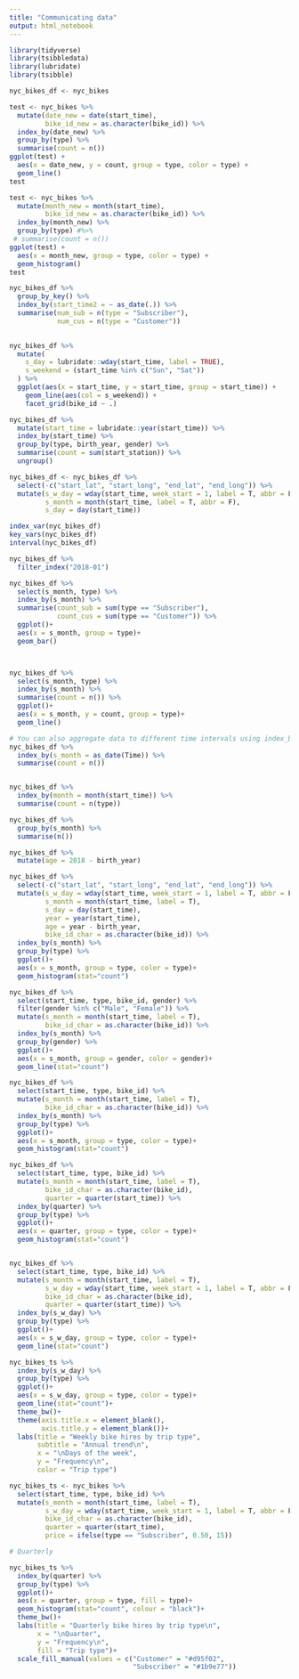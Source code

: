 ```yaml
---
title: "Communicating data"
output: html_notebook
---
```


```r
library(tidyverse)
library(tsibbledata)
library(lubridate)
library(tsibble)

nyc_bikes_df <- nyc_bikes
```

```r
test <- nyc_bikes %>%
  mutate(date_new = date(start_time), 
         bike_id_new = as.character(bike_id)) %>%
  index_by(date_new) %>%
  group_by(type) %>%
  summarise(count = n())
ggplot(test) + 
  aes(x = date_new, y = count, group = type, color = type) + 
  geom_line()
test
```

```r
test <- nyc_bikes %>%
  mutate(month_new = month(start_time), 
         bike_id_new = as.character(bike_id)) %>%
  index_by(month_new) %>%
  group_by(type) #%>%
 # summarise(count = n())
ggplot(test) + 
  aes(x = month_new, group = type, color = type) + 
  geom_histogram()
test
```


```r
nyc_bikes_df %>% 
  group_by_key() %>% 
  index_by(start_time2 = ~ as_date(.)) %>% 
  summarise(num_sub = n(type = "Subscriber"),
            num_cus = n(type = "Customer"))
  
```

```r
nyc_bikes_df %>%
  mutate(
    s_day = lubridate::wday(start_time, label = TRUE),
    s_weekend = (start_time %in% c("Sun", "Sat"))
  ) %>%
  ggplot(aes(x = start_time, y = start_time, group = start_time)) +
    geom_line(aes(col = s_weekend)) +
    facet_grid(bike_id ~ .)
```

```r
nyc_bikes_df %>%
  mutate(start_time = lubridate::year(start_time)) %>%
  index_by(start_time) %>%
  group_by(type, birth_year, gender) %>%
  summarise(count = sum(start_station)) %>%
  ungroup()
```

```r
nyc_bikes_df <- nyc_bikes_df %>% 
  select(-c("start_lat", "start_long", "end_lat", "end_long")) %>% 
  mutate(s_w_day = wday(start_time, week_start = 1, label = T, abbr = F),
         s_month = month(start_time, label = T, abbr = F),
         s_day = day(start_time))
```

```r
index_var(nyc_bikes_df)
key_vars(nyc_bikes_df)
interval(nyc_bikes_df)

nyc_bikes_df %>% 
  filter_index("2018-01")

nyc_bikes_df %>% 
  select(s_month, type) %>% 
  index_by(s_month) %>% 
  summarise(count_sub = sum(type == "Subscriber"),
            count_cus = sum(type == "Customer")) %>% 
  ggplot()+
  aes(x = s_month, group = type)+
  geom_bar()



nyc_bikes_df %>% 
  select(s_month, type) %>% 
  index_by(s_month) %>% 
  summarise(count = n()) %>% 
  ggplot()+
  aes(x = s_month, y = count, group = type)+
  geom_line()

# You can also aggregate data to different time intervals using index_by(). For example, here are the mean temperatures for each day:
nyc_bikes_df %>%
  index_by(s_month = as_date(Time)) %>%
  summarise(count = n())


nyc_bikes_df %>%
  index_by(month = month(start_time)) %>%
  summarise(count = n(type))


```

```r
nyc_bikes_df %>% 
  group_by(s_month) %>% 
  summarise(n())
```

```r
nyc_bikes_df %>% 
  mutate(age = 2018 - birth_year)
```

```r
nyc_bikes_df %>% 
  select(-c("start_lat", "start_long", "end_lat", "end_long")) %>% 
  mutate(s_w_day = wday(start_time, week_start = 1, label = T, abbr = F),
         s_month = month(start_time, label = T),
         s_day = day(start_time),
         year = year(start_time),
         age = year - birth_year,
         bike_id_char = as.character(bike_id)) %>% 
  index_by(s_month) %>% 
  group_by(type) %>% 
  ggplot()+
  aes(x = s_month, group = type, color = type)+
  geom_histogram(stat="count")
```

```r
nyc_bikes_df %>% 
  select(start_time, type, bike_id, gender) %>% 
  filter(gender %in% c("Male", "Female")) %>% 
  mutate(s_month = month(start_time, label = T),
         bike_id_char = as.character(bike_id)) %>% 
  index_by(s_month) %>% 
  group_by(gender) %>% 
  ggplot()+
  aes(x = s_month, group = gender, color = gender)+
  geom_line(stat="count")

nyc_bikes_df %>% 
  select(start_time, type, bike_id) %>% 
  mutate(s_month = month(start_time, label = T),
         bike_id_char = as.character(bike_id)) %>% 
  index_by(s_month) %>% 
  group_by(type) %>% 
  ggplot()+
  aes(x = s_month, group = type, color = type)+
  geom_histogram(stat="count")

nyc_bikes_df %>% 
  select(start_time, type, bike_id) %>% 
  mutate(s_month = month(start_time, label = T),
         bike_id_char = as.character(bike_id),
         quarter = quarter(start_time)) %>% 
  index_by(quarter) %>% 
  group_by(type) %>% 
  ggplot()+
  aes(x = quarter, group = type, color = type)+
  geom_histogram(stat="count")


nyc_bikes_df %>% 
  select(start_time, type, bike_id) %>% 
  mutate(s_month = month(start_time, label = T),
         s_w_day = wday(start_time, week_start = 1, label = T, abbr = F),
         bike_id_char = as.character(bike_id),
         quarter = quarter(start_time)) %>% 
  index_by(s_w_day) %>% 
  group_by(type) %>% 
  ggplot()+
  aes(x = s_w_day, group = type, color = type)+
  geom_line(stat="count")

nyc_bikes_ts %>% 
  index_by(s_w_day) %>% 
  group_by(type) %>% 
  ggplot()+
  aes(x = s_w_day, group = type, color = type)+
  geom_line(stat="count")+
  theme_bw()+
  theme(axis.title.x = element_blank(),
        axis.title.y = element_blank())+
  labs(title = "Weekly bike hires by trip type",
       subtitle = "Annual trend\n",
       x = "\nDays of the week",
       y = "Frequency\n",
       color = "Trip type")

nyc_bikes_ts <- nyc_bikes %>% 
  select(start_time, type, bike_id) %>% 
  mutate(s_month = month(start_time, label = T),
         s_w_day = wday(start_time, week_start = 1, label = T, abbr = F),
         bike_id_char = as.character(bike_id),
         quarter = quarter(start_time),
         price = ifelse(type == "Subscriber", 0.50, 15))
```

```r
# Quarterly

nyc_bikes_ts %>% 
  index_by(quarter) %>% 
  group_by(type) %>% 
  ggplot()+
  aes(x = quarter, group = type, fill = type)+
  geom_histogram(stat="count", colour = "black")+
  theme_bw()+
  labs(title = "Quarterly bike hires by trip type\n",
       x = "\nQuarter",
       y = "Frequency\n",
       fill = "Trip type")+
  scale_fill_manual(values = c("Customer" = "#d95f02",
                               "Subscriber" = "#1b9e77"))
```

